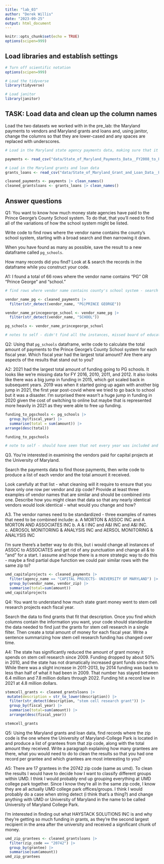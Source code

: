 ```yaml
---
title: "lab_03"
author: "Derek Willis"
date: "2023-09-25"
output: html_document
---
```


```r
knitr::opts_chunk$set(echo = TRUE)
options(scipen=999)
```

## Load libraries and establish settings

```r
# Turn off scientific notation
options(scipen=999)

# Load the tidyverse
library(tidyverse)

# Load janitor
library(janitor)
```

## TASK: Load data and clean up the column names

Load the two datasets we worked with in the pre_lab: the Maryland payments to vendors and Maryland grants and loans and, using janitor, change the columns so that they are lower-cased and any spaces are replaced with underscores.

```r
# Load in the Maryland state agency payments data, making sure that it correctly sets the datatypes using all of the rows

payments <- read_csv("data/State_of_Maryland_Payments_Data__FY2008_to_FY2024.csv", guess_max=373564)

# Load in the Maryland grants and loan data
grants_loans <- read_csv("data/State_of_Maryland_Grant_and_Loan_Data__FY2009_to_FY2022.csv")

```

```r
cleaned_payments <- payments |> clean_names()
cleaned_grantsloans <- grants_loans |> clean_names()
```

## Answer questions

Q1: You want to know how much money state agencies have paid to the Prince George's County School system. To do that, that you'll need to find all of the variations of how the school system might be listed. 

Write code to find rows where the vendor name contains the county's school system, starting with a broad search and then narrowing it down. 

When you have found as many as possible, save the result to a new dataframe called `pg_schools`. 

How many records did you find? Look at & search the records in the dataframe while you construct your code.

A1:
I found a total of 66 rows where the vendor name contains "PG" OR "Prince George" and "school."

```r
# find rows where vendor name contains county's school system - search for prince george and school

vendor_name_pg <- cleaned_payments |>
  filter(str_detect(vendor_name, "PG|PRINCE GEORGE"))

vendor_name_princegeorge_school <- vendor_name_pg |>
  filter(str_detect(vendor_name, "SCHOOL"))

pg_schools <- vendor_name_princegeorge_school

# notes to self - didn't find all the instances, missed board of education and prince geroges public and PG county public. To find more, take the structure of question 2 and plug in most generic filter you can have (e.g. PRINCE, group by vendor name, SCHOOL group by vendor name, COUNTY group by, etc.)
```

Q2: Using that `pg_schools` dataframe, write code to calculate the total amount of payments to the Prince George's County School system for each fiscal year. Which fiscal year had the largest total amount? Are there any aspects of the results that stand out to you?

A2:
2021 had the largest total amount of funding going to PG schools. It looks like we're missing data for FY 2016, 2010, 2011, and 2012. It also looks like there was a big jump in funding in 2015, which got scaled back in subsequent years. 2019 was when it started going up again with another big jump in 2021, the first year post-covid where we tried to go back to school but it was a disaster. I'm surprised there wasn't a huge jump in funding in 2020 given the cost of switching to online but maybe that is represented more heavily in 2021 as they were able to free up funding.

```r
funding_to_pgschools <- pg_schools |> 
  group_by(fiscal_year) |>
  summarise(total = sum(amount)) |>
arrange(desc(total))

funding_to_pgschools

# note to self - should have seen that not every year was included and CHECKED THAT to make sure we had captured every instance of PG schools instead of assuming there was just bad data
```

Q3. You're interested in examining the vendors paid for capital projects at the University of Maryland. 

Search the payments data to find those payments, then write code to produce a list of each vendor and the total amount it received.

Look carefully at that list - what cleaning will it require to ensure that you have only one row per vendor and zip code? Provide at least three examples of vendor names that are similar and should be combined into one. Describe how you might clean that data so that any nearly identical vendors would look identical - what would you change and how?

A3.
The vendor names need to be standardized - three examples of names that need to be combined include: 
a. A MORTON & ASSOC INC and A MORTON AND ASSOCIATES INC
b. A & I INC and A&I INC and A&I INC.
c. AEROSOL MONITORING & ANALYSIS INC	and AERSOL MONITORING & ANALYSIS INC

I'm sure there's a better way to do this, but i would change all instances of ASSOC to ASSOCIATES and get rid of any punctuation and change all & to "and" for a start. I assume and hope there is a more strategic way to do this - maybe a find partial dupe function we could pair similar rows with the same zip to?

```r
umd_capitalprojects <- cleaned_payments |> 
  filter(agency_name == "CAPITAL PROJECTS- UNIVERSITY OF MARYLAND") |>
  group_by(vendor_name, vendor_zip) |>
  summarise(total=sum(amount))
umd_capitalprojects
```

Q4: You want to understand how much state grant money went to stem cell research projects each fiscal year. 

Search the data to find grants that fit that description. Once you find which columns contain the information you want, your code should standardize the data needed to find just the grants for stem cell research in a single filter. Then create a total amount of money for each fiscal year. Write a sentence summarizing how stem cell research funding has changed over time.

A4:
The state has significantly reduced the amount of grant money it spends on stem cell research since 2009. Funding dropped by about 50% in 2010, and the state has not dramatically increased grant funds since then. While there was a slight increase in 2011-2013, by 2014 funding was back to less than half of what it had been in 2009. That number has stayed between 6.4 million and 7.8 million dollars through 2022. Funding hit a record low in 2021 at 4.8 million dollars. 

```r
stemcell_grants <- cleaned_grantsloans |> 
 mutate(description = str_to_lower(description)) |>
  filter(str_detect(description, "stem cell research grant")) |>
  group_by(fiscal_year) |>
  summarise(total=sum(amount)) |>
  arrange(desc(fiscal_year))

stemcell_grants

```

Q5: Using the Maryland grants and loan data, find records where the zip code is the one where the University of Maryland-College Park is located in and produce a list of grantees from that zip code, along with the total amount they received. Write a paragraph explaining how many grantees are there, what you would need to do to clean the results so that you had one record per grantee and which grantees are most interesting to you?

A5: 
There are 17 grantees in the 20742 zip code (same as umd). To clean the results I would have to decide how I want to classify different groups within UMD. I think I would probably end up grouping everything at UMD college park together. Since I know they're all in the same zip code, I know they are all actually UMD college park offices/groups. I think I would probably do a case when string detect (i think that's a thing?) and change anything with UMD or University of Maryland in the name to be called University of Maryland College Park.

I'm interested in finding out what HAYSTACK SOLUTIONS INC is and why they're getting so much funding in grants, as they're the second largest recipient in the area after the university and received a significant chunk of money.

```r
umd_zip_grantees <- cleaned_grantsloans |> 
  filter(zip_code == "20742") |>
  group_by(grantee) |>
  summarise(sum(amount))
umd_zip_grantees
```

